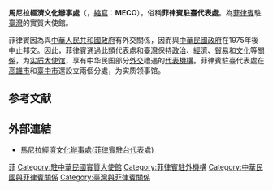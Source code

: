 {{infobox Organization
|name             = 馬尼拉經濟文化辦事處
|native_name      = {{lang|en|Manila Economic and Cultural Office}}
|image            = 
|size             = 
|formation        = 1975年<br>{{small|（亚洲交流中心）}}<br>{{Start date|1989}}<br>{{nowrap|{{small|（马尼拉经济文化办事处）}}}}
|type             = 驻外代表处
|status           = 
|registration_id  = 
|leader_title     = 主席兼代表
|leader_name      = Wilfredo B. Fernandez
|leader_title2    = 
|leader_name2     = 
|subsidiaries     = 馬尼拉經濟文化辦事處高雄分处<br>馬尼拉經濟文化辦事處台中分处
|headquarters     = {{ROC}}[[臺北市|臺北市]][[內湖區|內湖區]][[洲子街|洲子街]]55&57號2樓
|num_members      = 
|region_served    = {{ROC-TW}}
|parent_organization = {{Flagicon|PHL}} [[菲律宾外交部|菲律宾外交部]]
|website          = {{URL|https://www.meco.org.tw/}}
}}
'''馬尼拉經濟文化辦事處'''（{{lang|en|Manila Economic and Cultural Office}}，[[縮寫|縮寫]]：'''MECO'''），俗稱'''菲律賓駐臺代表處'''。為[[菲律賓|菲律賓]]駐[[臺灣|臺灣]]的實質大使館。

菲律賓因為與[[中華人民共和國政府|中華人民共和國政府]]有外交關係，因而與[[中華民國政府|中華民國政府]]在1975年後中止邦交。因此，菲律賓通過此類代表處和[[臺灣|臺灣]]保持[[政治|政治]]、[[經濟|經濟]]、[[貿易|貿易]]和[[文化|文化]]等[[關係|關係]]，为[[实质大使馆|实质大使馆]]，享有中华民国部分[[外交|外交]]禮遇的[[代表|代表]][[機構|機構]]。菲律賓駐臺代表處在[[高雄市|高雄市]]和[[臺中市|臺中市]]還設立兩個分處，为实质领事馆。

==参考文献==
{{Reflist}}

==外部連結==
*[https://www.meco.org.tw/ 馬尼拉經濟文化辦事處(菲律賓駐台代表處)]

{{外國駐台機構}}

[[Category:外國駐台機構|菲]]
[[Category:駐中華民國實質大使館|Category:駐中華民國實質大使館]]
[[Category:菲律賓駐外機構|Category:菲律賓駐外機構]]
[[Category:中華民國與菲律賓關係|Category:中華民國與菲律賓關係]]
[[Category:臺灣與菲律賓關係|Category:臺灣與菲律賓關係]]